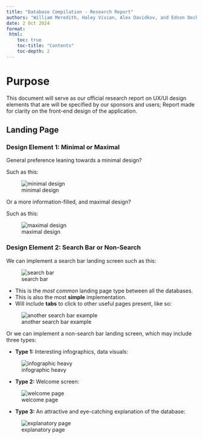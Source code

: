```yaml
---
title: "Database Compilation - Research Report"
authors: "William Meredith, Haley Vivian, Alex Davidkov, and Edson Decker"
date: 2 Oct 2024
format: 
 html:
    toc: true
    toc-title: "Contents" 
    toc-depth: 2  
---
```


# Purpose

This document will serve as our official research report on UX/UI design elements that are will be specified by our sponsors and users; Report made for clarity on the front-end design of the application. 

## Landing Page

### Design Element 1: Minimal or Maximal

General preference leaning towards a minimal design?

Such as this:

![minimal design](images/minimal.png)

Or a more information-filled, and maximal design?

Such as this:

![maximal design](images/maximalist.png)

### Design Element 2: Search Bar or Non-Search

We can implement a search bar landing screen such as this:

![search bar](images/search_bar.png)

* This is the _most common_ landing page type between all the databases. 
* This is also the most **simple** implementation.
* Will include **tabs** to click to other useful pages present, like so:

![another search bar example](images/simple_search.png)

Or we can implement a non-search bar landing screen, which may include three types:

* **Type 1:** Interesting infographics, data visuals:

![infographic heavy](images/infographics.png)

* **Type 2:** Welcome screen:

![welcome page](images/welcome.png)

* **Type 3:** An attractive and eye-catching explanation of the database:

![explanatory page](images/explanation.png)



